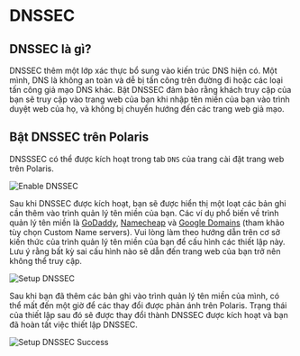 # DNSSEC

## DNSSEC là gì?

DNSSEC thêm một lớp xác thực bổ sung vào kiến trúc DNS hiện có. Một mình, DNS là không an toàn và dễ bị tấn công trên
đường đi hoặc các loại tấn công giả mạo DNS khác. Bật DNSSEC đảm bảo rằng khách truy cập của bạn sẽ truy cập vào trang
web của bạn khi nhập tên miền của bạn vào trình duyệt web của họ, và không bị chuyển hướng đến các trang web giả mạo.

## Bật DNSSEC trên Polaris
DNSSSEC có thể được kích hoạt trong tab `DNS` của trang cài đặt trang web trên Polaris.

![Enable DNSSEC](/img/security-center/dns/dnssec-enable.png)

Sau khi DNSSEC được kích hoạt, bạn sẽ được hiển thị một loạt các bản ghi cần thêm vào trình quản lý tên miền của bạn.
Các ví dụ phổ biến về trình quản lý tên miền là [GoDaddy](https://ph.godaddy.com/help/add-a-ds-record-23865),
[Namecheap](https://www.namecheap.com/support/knowledgebase/article.aspx/9722/2232/managing-dnssec-for-domains-pointed-to-custom-dns/)
và [Google Domains](https://support.google.com/domains/answer/6147083?hl=en&visit_id=638205977536883713-2000001299&rd=1#zippy=%2Ccustom-name-servers)
(tham khảo tùy chọn Custom Name servers). Vui lòng làm theo hướng dẫn trên cơ sở kiến thức của trình quản lý tên miền
của bạn để cấu hình các thiết lập này. Lưu ý rằng bất kỳ sai cấu hình nào sẽ dẫn đến trang web của bạn trở nên không
thể truy cập.

![Setup DNSSEC](/img/security-center/dns/dnssec-setup.png)

Sau khi bạn đã thêm các bản ghi vào trình quản lý tên miền của mình, có thể mất đến một giờ để các thay đổi được phản
ánh trên Polaris. Trạng thái của thiết lập sau đó sẽ được thay đổi thành DNSSEC được kích hoạt và bạn đã hoàn tất việc
thiết lập DNSSEC.

![Setup DNSSEC Success](/img/security-center/dns/dnssec-setup-success.png)
